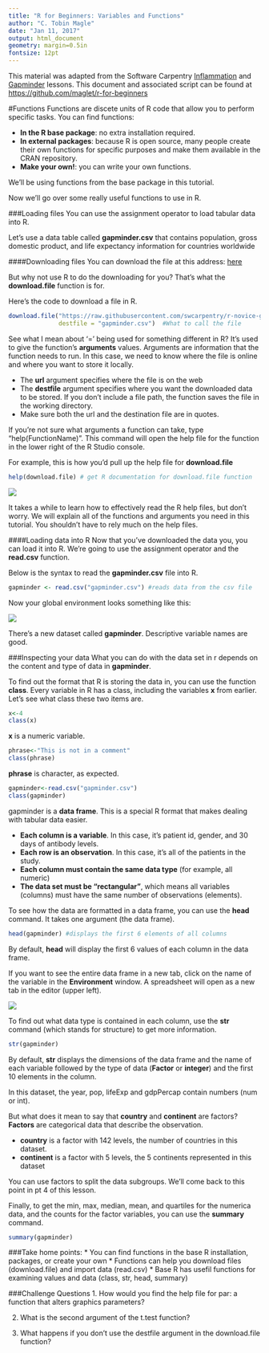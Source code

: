 ```yaml
---
title: "R for Beginners: Variables and Functions"
author: "C. Tobin Magle"
date: "Jan 11, 2017"
output: html_document
geometry: margin=0.5in
fontsize: 12pt
---
```

This material was adapted from the Software Carpentry [Inflammation](http://swcarpentry.github.io/r-novice-inflammation/01-starting-with-data.html) and [Gapminder]("https://raw.githubusercontent.com/swcarpentry/r-novice-gapminder/gh-pages/_episodes_rmd/data/gapminder-FiveYearData.csv") lessons. This document and associated script can be found at
[https://github.com/maglet/r-for-beginners](https://github.com/maglet/r-for-beginners)


#Functions
Functions are discete units of R code that allow you to perform specific tasks. 
You can find functions:

* __In the R base package__: no extra installation required. 
* __In external packages__: because R is open source, many people create their 
own functions for specific purposes and make them available in the CRAN repository. 
* __Make your own!__: you can write your own functions. 

We'll be using functions from the base package in this tutorial.

Now we'll go over some really useful functions to use in R.

###Loading files
You can use the assignment operator to load tabular data into R. 

Let's use a data table called **gapminder.csv** that contains population, gross domestic product, and life expectancy information for countries worldwide

####Downloading files
You can download the file at this address: 
[here]("https://raw.githubusercontent.com/swcarpentry/r-novice-gapminder/gh-pages/_episodes_rmd/data/gapminder-FiveYearData.csv")

But why not use R to do the downloading for you? That's what the **download.file**
function is for. 

Here's the code to download a file in R.
```r
download.file("https://raw.githubusercontent.com/swcarpentry/r-novice-gapminder/gh-pages/_episodes_rmd/data/gapminder-FiveYearData.csv", #the URL that contains the file 
              destfile = "gapminder.csv")  #What to call the file
```

See what I mean about '=' being used for something different in R? It's used to 
give the function's __arguments__ values. Arguments are information that the 
function needs to run. In this case, we need to know where the file is online 
and where you want to store it locally.

* The __url__ argument specifies where the file is on the web
* The __destfile__ argument specifies where you want the downloaded data to be 
stored. If you don't include a file path, the function saves the file in the 
working directory.
* Make sure both the url and the destination file are in quotes. 

If you're not sure what arguments a function can take, type "help(FunctionName)".
This command will open the help file for the function in the lower right of the 
R Studio console. 

For example, this is how you'd pull up the help file for __download.file__
```r
help(download.file) # get R documentation for download.file function
```
![](Supplemental/downloadfilehelp.png)

It takes a while to learn how to effectively read the R help files, but don't worry. We will explain all of the functions and arguments you need in this tutorial. You shouldn't have to rely much on the help files. 

####Loading data into R
Now that you've downloaded the data you, you can load it into R. We're going to 
use the assignment operator and the **read.csv** function.

Below is the syntax to read the __gapminder.csv__ file into R.

```r
gapminder <- read.csv("gapminder.csv") #reads data from the csv file
```

Now your global environment looks something like this: 

![](Supplemental/globalenv2.png)

There's a new dataset called __gapminder__. Descriptive variable names are 
good.

###Inspecting your data
What you can do with the data set in r depends on the content and type of 
data in __gapminder__. 

To find out the format that R is storing the data in, you can use the function
__class__. Every variable in R has a class, including the variables __x__ from earlier. Let's see what class these two items are. 

```r
x<-4
class(x)
```

__x__ is a numeric variable.  

```r
phrase<-"This is not in a comment"
class(phrase)
```
__phrase__ is character, as expected. 
```r
gapminder<-read.csv("gapminder.csv")
class(gapminder)
```

gapminder is a __data frame__. This is a special R format that makes dealing 
with tabular data easier.  

* __Each column is a variable__. In this case, it's patient id, gender, and 30 
days of antibody levels.
* __Each row is an observation__. In this case, it's all of the patients in 
the study. 
* __Each column must contain the same data type__ (for example, all numeric)
* __The data set must be "rectangular"__, which means all variables (columns) must 
have the same number of observations (elements).

To see how the data are formatted in a data frame, you can use the 
__head__ command. It takes one argument (the data frame).

```r
head(gapminder) #displays the first 6 elements of all columns
```

By default, __head__ will display the first 6 values of each column in the data frame. 

If you want to see the entire data frame in a new tab, click on the name of the
variable in the __Environment__ window. A spreadsheet will open as a new tab in 
the editor (upper left). 

![](Supplemental/view.png)  


To find out what data type is contained in each column, use the __str__ command 
(which stands for structure) to get more information.

```r
str(gapminder)
```

By default, __str__ displays the dimensions of the data frame and the name of each variable followed by 
the type of data (__Factor__ or __integer__) and the first 10 elements in the 
column. 

In this dataset, the year, pop, lifeExp and gdpPercap contain numbers (num or int). 

But what does it mean to say that __country__ and __continent__ are factors? __Factors__ 
are categorical data that describe the observation.

* __country__ is a factor with 142 levels, the number of countries in this dataset.
* __continent__ is a factor with 5 levels, the 5 continents represented in this dataset 

You can use factors to split the data subgroups. We'll come back to this point in pt 4 of this lesson. 

Finally, to get the min, max, median, mean, and quartiles for the numerica data,
and the counts for the factor variables, you can use the __summary__ command. 
```r
summary(gapminder)
```

###Take home points: 
* You can find functions in the base R installation, packages, or create your own
* Functions can help you download files (download.file) and import data (read.csv)
* Base R has usefil functions for examining values and data (class, str, head, summary)

###Challenge Questions
1. How would you find the help file for par: a function that alters graphics parameters?

2. What is the second argument of the t.test function?

3. What happens if you don't use the destfile argument in the download.file function?
